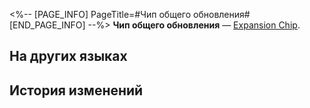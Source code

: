 <%-- [PAGE_INFO]
PageTitle=#Чип общего обновления#
[END_PAGE_INFO] --%>
{{Предмет Инфобокс
|id          = 250233
|Изображение = Предмет Чип общего обновления.png
|Тип         = Expansion Chip
|Инвентарь   = 
|Редкость    = 3
|Эффект      = 
|Описание    = Повышает силу атаки и макс. НР.
}}
{{Описание|Игровой предмет в «Эфирных войнах». Экипируйте, чтобы эфирный дух получил особую улучшенную способность.}}
'''Чип общего обновления''' — [[Expansion Chip]].

==На других языках==
{{На других языках
|en   = General Upgrade Chip
|zhs  = 泛用升级芯片
|zht  = 泛用升級晶片
|ja   = チップ「汎用性向上」
|ko   = 범용 업그레이드 칩
|es   = Chip de mejora general
|fr   = Puce de mise à jour générale
|ru   = Чип общего обновления
|th   = ชิปอัปเกรดทั่วไป
|vi   = Chip Nâng Cấp Chung
|de   = Chip: Allgemeines Upgrade
|id   = General Upgrade Chip
|pt   = Chip de Melhoria Geral
}}

==История изменений==
{{История изменений|3.5}}
